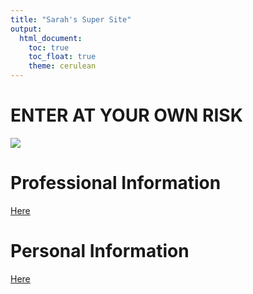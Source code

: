 ```yaml
---
title: "Sarah's Super Site"
output: 
  html_document:
    toc: true
    toc_float: true
    theme: cerulean
---
```


# ENTER AT YOUR OWN RISK

![](https://media3.giphy.com/media/yr7n0u3qzO9nG/source.gif)

# Professional Information
[Here](resume.html)

# Personal Information
[Here](personal.html)